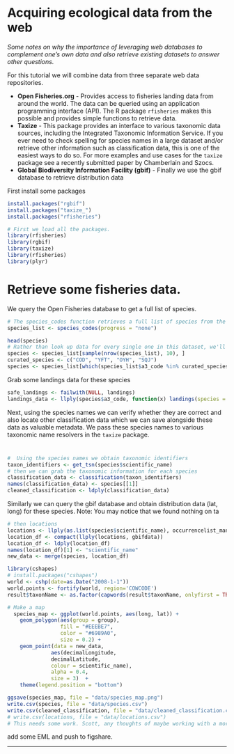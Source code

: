 
# Acquiring ecological data from the web 

*Some notes on why the importance of leveraging web databases to complement one's own data and also retrieve existing datasets to answer other questions.*

For this tutorial we will combine data from three separate web data repositories. 

* **Open Fisheries.org** - Provides access to fisheries landing data from around the world. The data can be queried using an application programming interface (API). The R package `rfisheries` makes this possible and provides simple functions to retrieve data.
* **Taxize** - This package provides an interface to various taxonomic data sources, including the Integrated Taxonomic Information Service. If you ever need to check spelling for species names in a large dataset and/or retrieve other information such as classification data, this is one of the easiest ways to do so. For more examples and use cases for the `taxize` package see a recently submitted paper by Chamberlain and Szocs. 
* **Global Biodiversity Information Facility (gbif)** - Finally we use the gbif database to retrieve distribution data


First install some packages

```r
install.packages("rgbif")
install.packages("taxize_")
install.packages("rfisheries")
```

```r
# First we load all the packages.
library(rfisheries)
library(rgbif)
library(taxize)
library(rfisheries)
library(plyr)
```
# Retrieve some fisheries data. 
We query the Open Fisheries database to get a full list of species. 
```r
# The species_codes function retrieves a full list of species from the Open Fisheries database
species_list <- species_codes(progress = "none")
```

```r
head(species)
# Rather than look up data for every single one in this dataset, we'll pick a random sample of 10
species <- species_list[sample(nrow(species_list), 10), ]
curated_species <- c("COD", "YFT", "OYH", "SQJ")
species <- species_list[which(species_list$a3_code %in% curated_species),]
```

Grab some landings data for these species


```r
safe_landings <- failwith(NULL, landings)
landings_data <- llply(species$a3_code, function(x) landings(species = x))
```

Next, using the species names we can verify whether they are correct and also locate other classification data which we can save alongside these data as valuable metadata. We pass these species names to various taxonomic name resolvers in the `taxize` package.

#
```r
#  Using the species names we obtain taxonomic identifiers
taxon_identifiers <- get_tsn(species$scientific_name)
# then we can grab the taxonomic information for each species
classification_data <- classification(taxon_identifiers)
names(classification_data) <- species[[1]]
cleaned_classification <- ldply(classification_data)
```
Similarly we can query the gbif database and obtain distribution data (lat, long) for these species.
Note: You may notice that we found nothing on ta


```r
# then locations
locations <- llply(as.list(species$scientific_name), occurrencelist_many, .progress = "none")
location_df <- compact(llply(locations, gbifdata))
location_df <- ldply(location_df)
names(location_df)[1] <- "scientific_name"
new_data <- merge(species, location_df)
```

```r
library(cshapes)
# install.packages("cshapes")
world <- cshp(date=as.Date("2008-1-1"))
world.points <- fortify(world, region='COWCODE')
result$taxonName <- as.factor(capwords(result$taxonName, onlyfirst = TRUE))

# Make a map
  species_map <- ggplot(world.points, aes(long, lat)) + 
    geom_polygon(aes(group = group), 
                 fill = "#EEEBE7", 
                 color = "#6989A0", 
                 size = 0.2) +
    geom_point(data = new_data, 
              aes(decimalLongitude, 
              decimalLatitude, 
              colour = scientific_name), 
              alpha = 0.4, 
              size = 3)  +
    theme(legend.position = "bottom")
```

```r
ggsave(species_map, file = "data/species_map.png")
write.csv(species, file = "data/species.csv")
write.csv(cleaned_classification, file = "data/cleaned_classification.csv")
# write.csv(locations, file = "data/locations.csv")
# This needs some work. Scott, any thoughts of maybe working with a more defined species list?
```


add some EML
and push to figshare.

---


